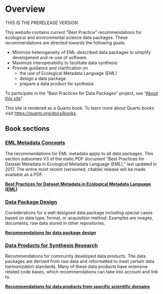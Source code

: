 # Overview {.unnumbered}

THIS IS THE PRERELEASE VERSION

This website contains current \"Best Practice\" recommendations for ecological and environmental science data packages. These recommendations are directed towards the following goals:

- Minimize heterogeneity of EML-described data packages to simplify development and re-use of software
- Maximize interoperability to facilitate data synthesis
- Provide guidance and clarification on
  - the use of Ecological Metadata Language (EML)
  - design a data package
  - prepare a data product for synthesis

To participate in the "Best Practices for Data Packages" project, see "[About this site](about.qmd)".

This site is rendered as a Quarto book. To learn more about Quarto books visit <https://quarto.org/docs/books>.

## Book sections

### [EML Metadata Concepts](guide-eml-bp/eml-best-practices.qmd)
The recommendations for EML metadata apply to all data packages. This section subsumes V3 of the static PDF document "Best Practices for Dataset Metadata in Ecological Metadata Language (EML)," last updated in 2017. The entire most recent (versioned, citable) release will be made available as a PDF. 

 **[Best Practices for Dataset Metadata in Ecological Metadata Language (EML)](guide-eml-bp/eml-best-practices.qmd)**
  
### [Data Package Design](guide-special-cases/dataset-design-special-cases.qmd)
Considerations for a well designed data package including special cases based on data type, format, or acquisition method. Examples are images, documents, raw data stored in other repositories. 

**[Recommendations for data package design](guide-special-cases/dataset-design-special-cases.qmd)**

### [Data Products for Synthesis Research](guide-domain-specific/scientific-domain.qmd)
Recommendations for community developed data products. The data packages are derived from raw data and reformatted to meet certain data harmonization standards. Many of these data products have extensive related code bases, which recommendations can take into account and link to. 

**[Recommendations for data products from specific scientific domains](guide-domain-specific/scientific-domain.qmd)**